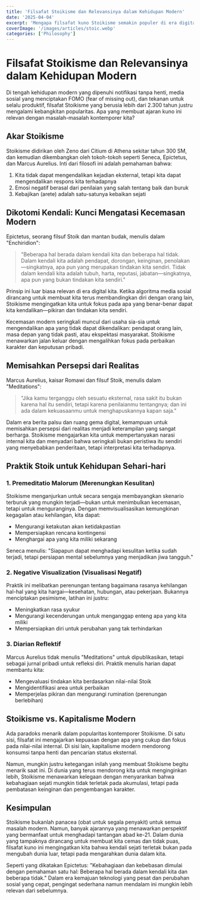 ```yaml
---
title: 'Filsafat Stoikisme dan Relevansinya dalam Kehidupan Modern'
date: '2025-04-04'
excerpt: 'Mengapa filsafat kuno Stoikisme semakin populer di era digital yang penuh kecemasan? Artikel ini mengeksplorasi bagaimana prinsip-prinsip Stoik dapat membantu kita menghadapi tantangan kontemporer.'
coverImage: '/images/articles/stoic.webp'
categories: ['Philosophy']
---
```


# Filsafat Stoikisme dan Relevansinya dalam Kehidupan Modern

Di tengah kehidupan modern yang dipenuhi notifikasi tanpa henti, media sosial yang menciptakan FOMO (fear of missing out), dan tekanan untuk selalu produktif, filsafat Stoikisme yang berusia lebih dari 2.300 tahun justru mengalami kebangkitan popularitas. Apa yang membuat ajaran kuno ini relevan dengan masalah-masalah kontemporer kita?

## Akar Stoikisme

Stoikisme didirikan oleh Zeno dari Citium di Athena sekitar tahun 300 SM, dan kemudian dikembangkan oleh tokoh-tokoh seperti Seneca, Epictetus, dan Marcus Aurelius. Inti dari filosofi ini adalah pemahaman bahwa:

1. Kita tidak dapat mengendalikan kejadian eksternal, tetapi kita dapat mengendalikan respons kita terhadapnya
2. Emosi negatif berasal dari penilaian yang salah tentang baik dan buruk
3. Kebajikan (arete) adalah satu-satunya kebaikan sejati

## Dikotomi Kendali: Kunci Mengatasi Kecemasan Modern

Epictetus, seorang filsuf Stoik dan mantan budak, menulis dalam "Enchiridion":

> "Beberapa hal berada dalam kendali kita dan beberapa hal tidak. Dalam kendali kita adalah pendapat, dorongan, keinginan, penolakan—singkatnya, apa pun yang merupakan tindakan kita sendiri. Tidak dalam kendali kita adalah tubuh, harta, reputasi, jabatan—singkatnya, apa pun yang bukan tindakan kita sendiri."

Prinsip ini luar biasa relevan di era digital kita. Ketika algoritma media sosial dirancang untuk membuat kita terus membandingkan diri dengan orang lain, Stoikisme mengingatkan kita untuk fokus pada apa yang benar-benar dapat kita kendalikan—pikiran dan tindakan kita sendiri.

Kecemasan modern seringkali muncul dari usaha sia-sia untuk mengendalikan apa yang tidak dapat dikendalikan: pendapat orang lain, masa depan yang tidak pasti, atau ekspektasi masyarakat. Stoikisme menawarkan jalan keluar dengan mengalihkan fokus pada perbaikan karakter dan keputusan pribadi.

## Memisahkan Persepsi dari Realitas

Marcus Aurelius, kaisar Romawi dan filsuf Stoik, menulis dalam "Meditations":

> "Jika kamu terganggu oleh sesuatu eksternal, rasa sakit itu bukan karena hal itu sendiri, tetapi karena penilaianmu tentangnya; dan ini ada dalam kekuasaanmu untuk menghapuskannya kapan saja."

Dalam era berita palsu dan ruang gema digital, kemampuan untuk memisahkan persepsi dari realitas menjadi keterampilan yang sangat berharga. Stoikisme mengajarkan kita untuk mempertanyakan narasi internal kita dan menyadari bahwa seringkali bukan peristiwa itu sendiri yang menyebabkan penderitaan, tetapi interpretasi kita terhadapnya.

## Praktik Stoik untuk Kehidupan Sehari-hari

### 1. Premeditatio Malorum (Merenungkan Kesulitan)

Stoikisme menganjurkan untuk secara sengaja membayangkan skenario terburuk yang mungkin terjadi—bukan untuk menimbulkan kecemasan, tetapi untuk menguranginya. Dengan memvisualisasikan kemungkinan kegagalan atau kehilangan, kita dapat:

- Mengurangi ketakutan akan ketidakpastian
- Mempersiapkan rencana kontingensi
- Menghargai apa yang kita miliki sekarang

Seneca menulis: "Siapapun dapat menghadapi kesulitan ketika sudah terjadi, tetapi persiapan mental sebelumnya yang menjadikan jiwa tangguh."

### 2. Negative Visualization (Visualisasi Negatif)

Praktik ini melibatkan perenungan tentang bagaimana rasanya kehilangan hal-hal yang kita hargai—kesehatan, hubungan, atau pekerjaan. Bukannya menciptakan pesimisme, latihan ini justru:

- Meningkatkan rasa syukur
- Mengurangi kecenderungan untuk menganggap enteng apa yang kita miliki
- Mempersiapkan diri untuk perubahan yang tak terhindarkan

### 3. Diarian Reflektif

Marcus Aurelius tidak menulis "Meditations" untuk dipublikasikan, tetapi sebagai jurnal pribadi untuk refleksi diri. Praktik menulis harian dapat membantu kita:

- Mengevaluasi tindakan kita berdasarkan nilai-nilai Stoik
- Mengidentifikasi area untuk perbaikan
- Memperjelas pikiran dan mengurangi rumination (perenungan berlebihan)

## Stoikisme vs. Kapitalisme Modern

Ada paradoks menarik dalam popularitas kontemporer Stoikisme. Di satu sisi, filsafat ini mengajarkan kepuasan dengan apa yang cukup dan fokus pada nilai-nilai internal. Di sisi lain, kapitalisme modern mendorong konsumsi tanpa henti dan pencarian status eksternal.

Namun, mungkin justru ketegangan inilah yang membuat Stoikisme begitu menarik saat ini. Di dunia yang terus mendorong kita untuk menginginkan lebih, Stoikisme menawarkan kelegaan dengan menyarankan bahwa kebahagiaan sejati mungkin tidak terletak pada akumulasi, tetapi pada pembatasan keinginan dan pengembangan karakter.

## Kesimpulan

Stoikisme bukanlah panacea (obat untuk segala penyakit) untuk semua masalah modern. Namun, banyak ajarannya yang menawarkan perspektif yang bermanfaat untuk menghadapi tantangan abad ke-21. Dalam dunia yang tampaknya dirancang untuk membuat kita cemas dan tidak puas, filsafat kuno ini mengingatkan kita bahwa kendali sejati terletak bukan pada mengubah dunia luar, tetapi pada mengarahkan dunia dalam kita.

Seperti yang dikatakan Epictetus: "Kebahagiaan dan kebebasan dimulai dengan pemahaman satu hal: Beberapa hal berada dalam kendali kita dan beberapa tidak." Dalam era kemajuan teknologi yang pesat dan perubahan sosial yang cepat, pengingat sederhana namun mendalam ini mungkin lebih relevan dari sebelumnya.
